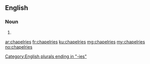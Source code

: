 ==English==

===Noun===
{{head|en}}

# {{plural of|chapelry}}

[[Category:English plurals ending in "-ies"]]

[[ar:chapelries]]
[[fr:chapelries]]
[[ku:chapelries]]
[[mg:chapelries]]
[[my:chapelries]]
[[no:chapelries]]